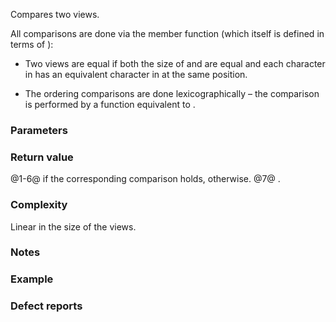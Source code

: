 {{title|1=operator==,!=,&lt;,&lt;=,&gt;,&gt;=,&lt;=&gt;{{small|(std::basic_string_view)}}}}
{{cpp/string/basic_string_view/navbar}}
{{dcl begin}}
{{dcl header|string_view}}
{{dcl rev multi|num=1
|since1=c++17|dcl1=
template&lt; class CharT, class Traits &gt;
constexpr bool operator==( std::basic_string_view&lt;CharT,Traits&gt; lhs,
                           std::basic_string_view&lt;CharT,Traits&gt; rhs ) noexcept;
|since2=c++20|dcl2=
template&lt; class CharT, class Traits &gt;
constexpr bool operator==(
    std::basic_string_view&lt;CharT,Traits&gt; lhs,
    std::type_identity_t&lt;std::basic_string_view&lt;CharT,Traits&gt;&gt; rhs ) noexcept;
}}
{{dcl|num=2|since=c++17|until=c++20|1=
template&lt; class CharT, class Traits &gt;
constexpr bool operator!=( std::basic_string_view&lt;CharT,Traits&gt; lhs,
                           std::basic_string_view&lt;CharT,Traits&gt; rhs ) noexcept;
}}
{{dcl|num=3|since=c++17|until=c++20|1=
template&lt; class CharT, class Traits &gt;
constexpr bool operator&lt;( std::basic_string_view&lt;CharT,Traits&gt; lhs,
                          std::basic_string_view&lt;CharT,Traits&gt; rhs ) noexcept;
}}
{{dcl|num=4|since=c++17|until=c++20|1=
template&lt; class CharT, class Traits &gt;
constexpr bool operator&lt;=( std::basic_string_view&lt;CharT,Traits&gt; lhs,
                           std::basic_string_view&lt;CharT,Traits&gt; rhs ) noexcept;
}}
{{dcl|num=5|since=c++17|until=c++20|1=
template&lt; class CharT, class Traits &gt;
constexpr bool operator&gt;( std::basic_string_view&lt;CharT,Traits&gt; lhs,
                          std::basic_string_view&lt;CharT,Traits&gt; rhs ) noexcept;
}}
{{dcl|num=6|since=c++17|until=c++20|1=
template&lt; class CharT, class Traits &gt;
constexpr bool operator&gt;=( std::basic_string_view&lt;CharT,Traits&gt; lhs,
                           std::basic_string_view&lt;CharT,Traits&gt; rhs ) noexcept;
}}
{{dcl|num=7|since=c++20|1=
template&lt; class CharT, class Traits &gt;
constexpr /*comp-cat*/ operator&lt;=&gt;(
    std::basic_string_view&lt;CharT,Traits&gt; lhs,
    std::type_identity_t&lt;std::basic_string_view&lt;CharT,Traits&gt;&gt; rhs ) noexcept;
}}
{{dcl end}}

Compares two views.

All comparisons are done via the {{lc|compare()}} member function (which itself is defined in terms of {{tt|Traits::compare()}}):

* Two views are equal if both the size of {{c|lhs}} and {{c|rhs}} are equal and each character in {{c|lhs}} has an equivalent character in {{c|rhs}} at the same position.

* The ordering comparisons are done lexicographically – the comparison is performed by a function equivalent to {{lc|std::lexicographical_compare}}.

{{rrev multi
|rev1=
The implementation provides sufficient additional {{tt|constexpr}} and {{tt|noexcept}} overloads of these functions so that a {{tt|basic_string_view&lt;CharT,Traits&gt;}} object {{tt|sv}} may be compared to another object {{tt|t}} with an implicit conversion to {{tt|basic_string_view&lt;CharT,Traits&gt;}}, with semantics identical to comparing {{tt|sv}} and {{tt|basic_string_view&lt;CharT,Traits&gt;(t)}}.
|since2=c++20|rev2=
The return type of three-way comparison operators ({{c|/*comp-cat*/}}) is {{c|Traits::comparison_category}} if that qualified-id denotes a type, {{lc|std::weak_ordering}} otherwise. If {{c|/*comp-cat*/}} is not a comparison category type, the program is ill-formed.

{{cpp/note synthesized compare}}
}}

===Parameters===
{{par begin}}
{{par|lhs, rhs|views to compare}}
{{par end}}

===Return value===
@1-6@ {{c|true}} if the corresponding comparison holds, {{c|false}} otherwise.
@7@ {{c|1=static_cast&lt;/*comp-cat*/&gt;(lhs.compare(rhs) &lt;=&gt; 0)}}.

===Complexity===
Linear in the size of the views.

===Notes===
{{rrev multi
|rev1=
Sufficient additional overloads can be implemented through non-deduced context in one parameter type.
|since2=c++20|rev2=
Three-way comparison result type of {{lc|std::string_view}}, {{lc|std::wstring_view}}, {{lc|std::u8string_view}}, {{lc|std::u16string_view}} and {{lc|std::u32string_view}} is {{lc|std::strong_ordering}}.

{{lc|std::type_identity_t}} is used for non-deduced context, which makes arguments that implicitly convertible to the string view type comparable with the string view.
}}

===Example===
{{example
|code=
#include &lt;string_view&gt;

int main()
{
    using namespace std::literals;

    static_assert(""sv == ""sv);

    static_assert(""sv == "", "Selects an additional overload until C++20.");

    static_assert("" == ""sv, "Selects an additional overload until C++20."
                              "Uses a rewritten candidate since C++20.");

    static_assert(!(""sv != ""sv), "Uses the rewritten candidate since C++20.");

    static_assert(!(""sv != ""), "Selects an additional overload until C++20;"
                                 "Uses a rewritten candidate since C++20.");

    static_assert(!("" != ""sv), "Selects an additional overload until C++20."
                                 "Uses a rewritten candidate since C++20.");
}
}}

===Defect reports===
{{dr list begin}}
{{dr list item|wg=lwg|dr=3432|std=C++20|before=the return type of {{tt|1=operator&lt;=&gt;}} was not required to be a comparison category type|after=required}}
{{dr list item|wg=lwg|dr=3950|std=C++20|before=redundant additional overloads were still required|after=overload sets reduced}}
{{dr list end}}

{{langlinks|es|ja|zh}}